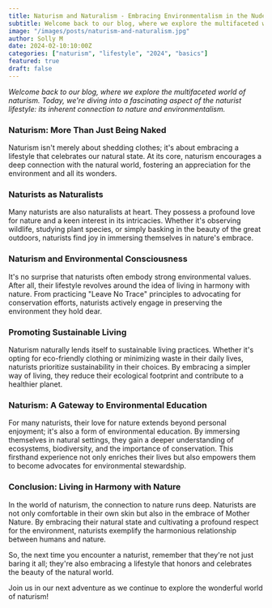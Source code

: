 ```yaml
---
title: Naturism and Naturalism - Embracing Environmentalism in the Nude
subtitle: Welcome back to our blog, where we explore the multifaceted world of naturism. Today, we're diving into a fascinating aspect of the naturist lifestyle - its inherent connection to nature and environmentalism.
image: "/images/posts/naturism-and-naturalism.jpg"
author: Solly M
date: 2024-02-10:10:00Z
categories: ["naturism", "lifestyle", "2024", "basics"]
featured: true
draft: false
---
```

_Welcome back to our blog, where we explore the multifaceted world of naturism. Today, we're diving into a fascinating aspect of the naturist lifestyle: its inherent connection to nature and environmentalism._

### Naturism: More Than Just Being Naked

Naturism isn't merely about shedding clothes; it's about embracing a lifestyle that celebrates our natural state. At its core, naturism encourages a deep connection with the natural world, fostering an appreciation for the environment and all its wonders.

### Naturists as Naturalists

Many naturists are also naturalists at heart. They possess a profound love for nature and a keen interest in its intricacies. Whether it's observing wildlife, studying plant species, or simply basking in the beauty of the great outdoors, naturists find joy in immersing themselves in nature's embrace.

### Naturism and Environmental Consciousness

It's no surprise that naturists often embody strong environmental values. After all, their lifestyle revolves around the idea of living in harmony with nature. From practicing "Leave No Trace" principles to advocating for conservation efforts, naturists actively engage in preserving the environment they hold dear.

### Promoting Sustainable Living

Naturism naturally lends itself to sustainable living practices. Whether it's opting for eco-friendly clothing or minimizing waste in their daily lives, naturists prioritize sustainability in their choices. By embracing a simpler way of living, they reduce their ecological footprint and contribute to a healthier planet.

### Naturism: A Gateway to Environmental Education

For many naturists, their love for nature extends beyond personal enjoyment; it's also a form of environmental education. By immersing themselves in natural settings, they gain a deeper understanding of ecosystems, biodiversity, and the importance of conservation. This firsthand experience not only enriches their lives but also empowers them to become advocates for environmental stewardship.

### Conclusion: Living in Harmony with Nature

In the world of naturism, the connection to nature runs deep. Naturists are not only comfortable in their own skin but also in the embrace of Mother Nature. By embracing their natural state and cultivating a profound respect for the environment, naturists exemplify the harmonious relationship between humans and nature.

So, the next time you encounter a naturist, remember that they're not just baring it all; they're also embracing a lifestyle that honors and celebrates the beauty of the natural world.

Join us in our next adventure as we continue to explore the wonderful world of naturism!